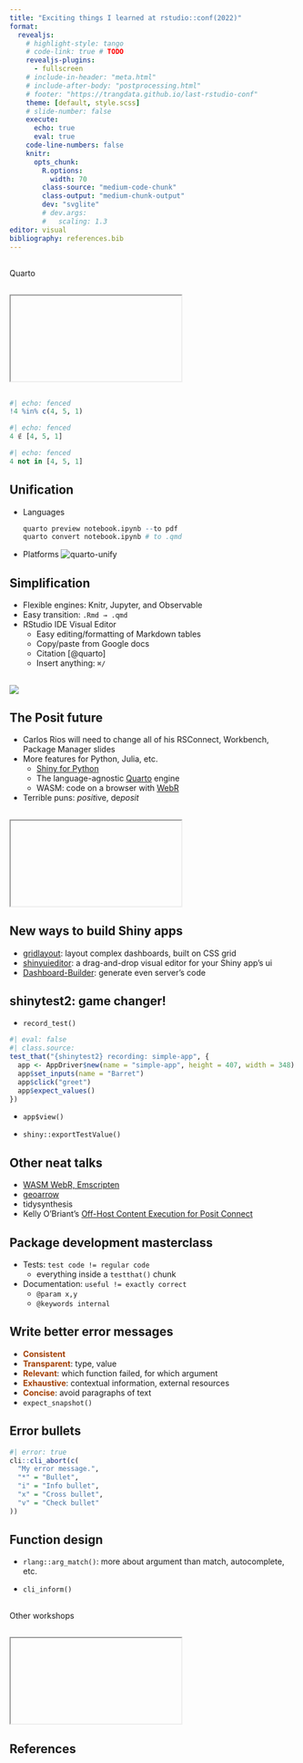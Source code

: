 ```yaml
---
title: "Exciting things I learned at rstudio::conf(2022)"
format:
  revealjs:
    # highlight-style: tango
    # code-link: true # TODO
    revealjs-plugins:
      - fullscreen
    # include-in-header: "meta.html"
    # include-after-body: "postprocessing.html"
    # footer: "https://trangdata.github.io/last-rstudio-conf"
    theme: [default, style.scss]
    # slide-number: false
    execute:
      echo: true
      eval: true
    code-line-numbers: false
    knitr:
      opts_chunk:
        R.options:
          width: 70
        class-source: "medium-code-chunk"
        class-output: "medium-chunk-output"
        dev: "svglite"
        # dev.args:
        #   scaling: 1.3
editor: visual
bibliography: references.bib
---
```


##  {background="#447098"}

[Quarto]{.centered-slide-text} <!-- the new Rmarkdown/Jupyter -->

##  {background="#f6f9fb"}

<iframe class="stretch" data-src="https://quarto.org/" title="https://quarto.org/">

</iframe>

## 

```r
#| echo: fenced
!4 %in% c(4, 5, 1)
```

```julia
#| echo: fenced
4 ∉ [4, 5, 1]
```

```python
#| echo: fenced
4 not in [4, 5, 1]
```

## Unification

::: incremental
-   Languages

    ```r
    quarto preview notebook.ipynb --to pdf
    quarto convert notebook.ipynb # to .qmd
    ```

-   Platforms ![quarto-unify](quarto-unify.png)
:::

## Simplification

-   Flexible engines: Knitr, Jupyter, and Observable
-   Easy transition: `.Rmd → .qmd`
-   RStudio IDE Visual Editor
    -   Easy editing/formatting of Markdown tables
    -   Copy/paste from Google docs
    -   Citation [@quarto]
    -   Insert anything: `⌘/`

##  {background-iframe="https://mine.quarto.pub/hello-quarto/#/demo-teach"}

##  {background="#292f2c"}

![](https://d33wubrfki0l68.cloudfront.net/f567102197110696f30ee8983050ecdb994adf8c/59526/blog/rstudio-is-becoming-posit/thumbnail_hub4076432a9bd62034697fb6bf5e4d30a_143092_2220x0_resize_q75_box.jpg){.r-stretch}

<!-- [RStudio → Posit]{.centered-slide-text} -->

## The Posit future

::: incremental
-   Carlos Rios will need to change all of his RSConnect, Workbench, Package Manager slides
-   More features for Python, Julia, etc.
    -   [Shiny for Python](https://shiny.rstudio.com/py/)
    -   The language-agnostic [Quarto](https://quarto.org) engine
    -   WASM: code on a browser with [WebR](https://github.com/georgestagg/webR)
-   Terrible puns: *posit*ive, de*posit*
:::

##  {background="white"}

<iframe class="stretch" data-src="https://www.tmwr.org/" title="Tidymodeling">

</iframe>

## New ways to build Shiny apps

-   [gridlayout](https://rstudio.github.io/gridlayout/): layout complex dashboards, built on CSS grid
-   [shinyuieditor](https://rstudio.github.io/shinyuieditor/): a drag-and-drop visual editor for your Shiny app's ui
-   [Dashboard-Builder](https://github.com/petergandenberger/dashboard-builder): generate even server's code

##  {background-iframe="https://nickstrayer.me/rstudioconf2022/videos/drag-and-drop.webm"}

## shinytest2: game changer!

-   `record_test()`

```r
#| eval: false
#| class.source: 
test_that("{shinytest2} recording: simple-app", {
  app <- AppDriver$new(name = "simple-app", height = 407, width = 348)
  app$set_inputs(name = "Barret")
  app$click("greet")
  app$expect_values()
})
```

-   `app$view()`

-   `shiny::exportTestValue()`

## Other neat talks

-   [WASM WebR, Emscripten](https://webr.gwstagg.co.uk/)
-   [geoarrow](https://github.com/paleolimbot/geoarrow)
-   tidysynthesis
-   Kelly O'Briant's [Off-Host Content Execution for Posit Connect](https://kelly.quarto.pub/rstudioconf-talk-2022/)

##  {background-iframe="https://awalsh17.github.io/posts/2022-07-26-rstudio-conference-talk-2022/slides/index.html#14"}

## Package development masterclass

-   Tests: `test code != regular code`
    -   everything inside a `testthat()` chunk
-   Documentation: `useful != exactly correct`
    -   `@param x,y`
    -   `@keywords internal`

## Write better error messages

<!-- <https://cli.r-lib.org/> -->

-   [**Consistent**]{style="color:#a23e02"}
-   [**Transparent**]{style="color:#a23e02"}: type, value
-   [**Relevant**]{style="color:#a23e02"}: which function failed, for which argument
-   [**Exhaustive**]{style="color:#a23e02"}: contextual information, external resources
-   [**Concise**]{style="color:#a23e02"}: avoid paragraphs of text
-   `expect_snapshot()`

## Error bullets

```r
#| error: true
cli::cli_abort(c(
  "My error message.",
  "*" = "Bullet",
  "i" = "Info bullet",
  "x" = "Cross bullet",
  "v" = "Check bullet"
))
```

## Function design

-   `rlang::arg_match()`: more about argument than match, autocomplete, etc.

-   `cli_inform()`

##  {background="#986C44"}

[Other workshops]{.centered-slide-text} <!-- the new Rmarkdown/Jupyter -->

##  {background="black"}

<iframe class="stretch" data-src="https://art-from-code.netlify.app/" title="https://art-from-code.netlify.app/">

</iframe>

## References
